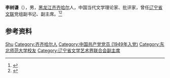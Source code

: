 '''李树谦'''（{{bd|1929年|12月|2021年|3月13日|catIdx=Li}}），男，[[黑龙江|黑龙江]][[齐齐哈尔|齐齐哈尔]]人，中国当代文学理论家、批评家，曾任[[辽宁省文联|辽宁省文联]]党组副书记、副主席。<ref>{{Cite web|title=沉痛悼念李树谦同志|url=http://www.lnwyw.org.cn/gsgd/202103/t20210318_537818.html|accessdate=2021-03-24|work=辽宁省文学艺术界联合会}}</ref><ref>{{Cite web|title=李树谦同志逝世|url=http://liaoning.nen.com.cn/system/2021/03/17/021105795.shtml|accessdate=2021-03-24|work=辽宁日报}}</ref>

== 参考资料 ==
{{reflist}}

{{中国文学艺术界联合会第五届全国委员会}}

{{Authority control}}
{{DEFAULTSORT:Li李}}
[[Category:李姓|Shu]]
[[Category:齐齐哈尔人|Category:齐齐哈尔人]]
[[Category:中国共产党党员_(1949年入党)|Category:中国共产党党员 (1949年入党)]]
[[Category:东北师范大学校友|Category:东北师范大学校友]]
[[Category:辽宁省文学艺术界联合会副主席|Category:辽宁省文学艺术界联合会副主席]]

{{中国人物小作品}}